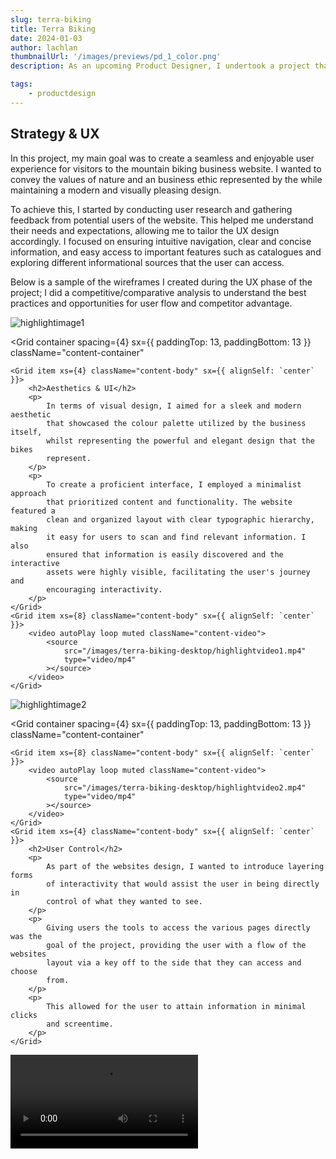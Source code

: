 ```yaml
---
slug: terra-biking
title: Terra Biking
date: 2024-01-03
author: lachlan
thumbnailUrl: '/images/previews/pd_1_color.png'
description: As an upcoming Product Designer, I undertook a project that focused on the UX and visual design of a sleek and modern mountain biking business that focused primarily on nature and the key values of a green economic initiative. As the designer I'm responsible for both engineering and creating an engaging user experience and a proficient interface for the brand that held both the companies values and aesthetic, as seen below.

tags:
    - productdesign
---
```


<div className="centered">
<h2>Strategy & UX</h2>

<p>In this project, my main goal was to create a seamless and enjoyable user experience for visitors to the mountain biking business website. I wanted to convey the values of nature and an business ethic represented by the while maintaining a modern and visually pleasing design.</p>

<p>To achieve this, I started by conducting user research and gathering feedback from potential users of the website. This helped me understand their needs and expectations, allowing me to tailor the UX design accordingly. I focused on ensuring intuitive navigation, clear and concise information, and easy access to important features such as catalogues and exploring different informational sources that the user can access.</p>

<p>Below is a sample of the wireframes I created during the UX phase of the project; I did a competitive/comparative analysis to understand the best practices and opportunities for user flow and competitor advantage.</p>

</div>

![highlightimage1](/images/terra-biking-desktop/highlightimage1.jpg)

<Grid
    container
    spacing={4}
    sx={{ paddingTop: 13, paddingBottom: 13 }}
    className="content-container"
>
    <Grid item xs={4} className="content-body" sx={{ alignSelf: `center` }}>
        <h2>Aesthetics & UI</h2>
        <p>
            In terms of visual design, I aimed for a sleek and modern aesthetic
            that showcased the colour palette utilized by the business itself,
            whilst representing the powerful and elegant design that the bikes
            represent.
        </p>
        <p>
            To create a proficient interface, I employed a minimalist approach
            that prioritized content and functionality. The website featured a
            clean and organized layout with clear typographic hierarchy, making
            it easy for users to scan and find relevant information. I also
            ensured that information is easily discovered and the interactive
            assets were highly visible, facilitating the user's journey and
            encouraging interactivity.
        </p>
    </Grid>
    <Grid item xs={8} className="content-body" sx={{ alignSelf: `center` }}>
        <video autoPlay loop muted className="content-video">
            <source
                src="/images/terra-biking-desktop/highlightvideo1.mp4"
                type="video/mp4"
            ></source>
        </video>
    </Grid>
</Grid>

![highlightimage2](/images/terra-biking-desktop/highlightimage2.jpg)

<Grid
    container
    spacing={4}
    sx={{ paddingTop: 13, paddingBottom: 13 }}
    className="content-container"
>
    <Grid item xs={8} className="content-body" sx={{ alignSelf: `center` }}>
        <video autoPlay loop muted className="content-video">
            <source
                src="/images/terra-biking-desktop/highlightvideo2.mp4"
                type="video/mp4"
            ></source>
        </video>
    </Grid>
    <Grid item xs={4} className="content-body" sx={{ alignSelf: `center` }}>
        <h2>User Control</h2>
        <p>
            As part of the websites design, I wanted to introduce layering forms
            of interactivity that would assist the user in being directly in
            control of what they wanted to see.
        </p>
        <p>
            Giving users the tools to access the various pages directly was the
            goal of the project, providing the user with a flow of the websites
            layout via a key off to the side that they can access and choose
            from.
        </p>
        <p>
            This allowed for the user to attain information in minimal clicks
            and screentime.
        </p>
    </Grid>
</Grid>

<video controls className="content-video">
    <source
        src="/images/terra-biking-desktop/highlightvideo3.mp4"
        type="video/mp4"
    ></source>
</video>

